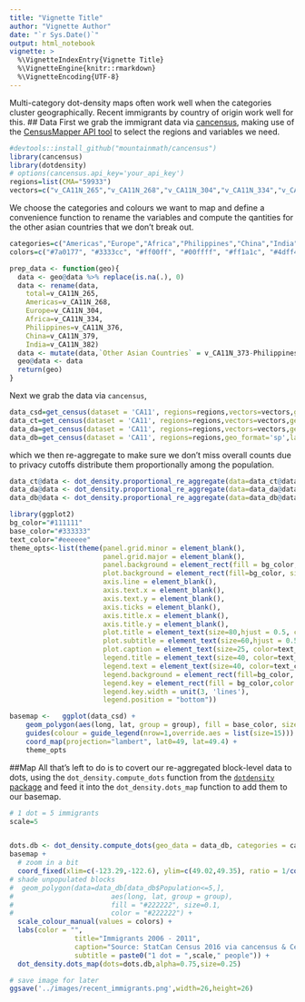 ```yaml
---
title: "Vignette Title"
author: "Vignette Author"
date: "`r Sys.Date()`"
output: html_notebook
vignette: >
  %\VignetteIndexEntry{Vignette Title}
  %\VignetteEngine{knitr::rmarkdown}
  %\VignetteEncoding{UTF-8}
---
```


Multi-category dot-density maps often work well when the categories cluster geographically. Recent immigrants by
country of origin work well for this.
## Data
First we grab the immigrant data via [cancensus](https://github.com/mountainMath/cancensus), making use of the [CensusMapper API tool](https://censusmapper.ca/api/CA11) to select the regions and variables we need.
```r
#devtools::install_github("mountainmath/cancensus")
library(cancensus)
library(dotdensity)
# options(cancensus.api_key='your_api_key')
regions=list(CMA="59933")
vectors=c("v_CA11N_265","v_CA11N_268","v_CA11N_304","v_CA11N_334","v_CA11N_373","v_CA11N_376","v_CA11N_379","v_CA11N_382")
```

We choose the categories and colours we want to map and define a convenience function to rename the variables and compute the qantities for the other asian countries that we don't break out.
```r
categories=c("Americas","Europe","Africa","Philippines","China","India","Other Asian Countries")
colors=c("#7a0177", "#3333cc", "#ff00ff", "#00ffff", "#ff1a1c", "#4dff4a", "#ffff33")

prep_data <- function(geo){
  data <- geo@data %>% replace(is.na(.), 0)
  data <- rename(data,
    total=v_CA11N_265,
    Americas=v_CA11N_268,                                  
    Europe=v_CA11N_304,
    Africa=v_CA11N_334,
    Philippines=v_CA11N_376,
    China=v_CA11N_379,
    India=v_CA11N_382)
  data <- mutate(data,`Other Asian Countries` = v_CA11N_373-Philippines-China-India)
  geo@data <- data
  return(geo)
}
```


Next we grab the data via `cancensus`,
```r
data_csd=get_census(dataset = 'CA11', regions=regions,vectors=vectors,geo_format='sp',labels='short',level='CSD') %>% prep_data
data_ct=get_census(dataset = 'CA11', regions=regions,vectors=vectors,geo_format='sp',labels='short',level='CT') %>% prep_data
data_da=get_census(dataset = 'CA11', regions=regions,vectors=vectors,geo_format='sp',labels='short',level='DA') %>% prep_data
data_db=get_census(dataset = 'CA11', regions=regions,geo_format='sp',labels='short',level='DB')
```

which we then re-aggregate to make sure we don't miss overall counts due to privacy cutoffs distribute them
proportionally among the population.
```r
data_ct@data <- dot_density.proportional_re_aggregate(data=data_ct@data,parent_data=data_csd@data,geo_match=setNames("GeoUID","CSD_UID"),categories=categories,base="Population")
data_da@data <- dot_density.proportional_re_aggregate(data=data_da@data,parent_data=data_ct@data,geo_match=setNames("GeoUID","CT_UID"),categories=categories,base="Population")
data_db@data <- dot_density.proportional_re_aggregate(data=data_db@data,parent_data=data_da@data,geo_match=setNames("GeoUID","DA_UID"),categories=categories,base="Population")
```


```r
library(ggplot2)
bg_color="#111111"
base_color="#333333"
text_color="#eeeeee"
theme_opts<-list(theme(panel.grid.minor = element_blank(),
                       panel.grid.major = element_blank(),
                       panel.background = element_rect(fill = bg_color, colour = NA),
                       plot.background = element_rect(fill=bg_color, size=1,linetype="solid",color=text_color),
                       axis.line = element_blank(),
                       axis.text.x = element_blank(),
                       axis.text.y = element_blank(),
                       axis.ticks = element_blank(),
                       axis.title.x = element_blank(),
                       axis.title.y = element_blank(),
                       plot.title = element_text(size=80,hjust = 0.5, color=text_color),
                       plot.subtitle = element_text(size=60,hjust = 0.5, color=text_color),
                       plot.caption = element_text(size=25, color=text_color),
                       legend.title = element_text(size=40, color=text_color),
                       legend.text = element_text(size=40, color=text_color),
                       legend.background = element_rect(fill=bg_color, size=1,linetype="solid",color=bg_color),
                       legend.key = element_rect(fill = bg_color,color = bg_color),
                       legend.key.width = unit(3, 'lines'),
                       legend.position = "bottom"))

basemap <-   ggplot(data_csd) +
    geom_polygon(aes(long, lat, group = group), fill = base_color, size=0.1, color = 'grey') +
    guides(colour = guide_legend(nrow=1,override.aes = list(size=15))) +
    coord_map(projection="lambert", lat0=49, lat=49.4) +
    theme_opts

```


##Map
All that's left to do is to covert our re-aggregated block-level data to dots, using the `dot_density.compute_dots`
function from the [`dotdensity` package]() and feed it into the `dot_density.dots_map` function to add them to
our basemap.
```r
# 1 dot = 5 immigrants
scale=5


dots.db <- dot_density.compute_dots(geo_data = data_db, categories = categories, scale=scale)
basemap +
  # zoom in a bit
  coord_fixed(xlim=c(-123.29,-122.6), ylim=c(49.02,49.35), ratio = 1/cos(49.2/180*pi)) +
# shade unpopulated blocks
#  geom_polygon(data=data_db[data_db$Population<=5,], 
#                        aes(long, lat, group = group), 
#                        fill = "#222222", size=0.1, 
#                        color = "#222222") +
  scale_colour_manual(values = colors) +
  labs(color = "",
                title="Immigrants 2006 - 2011",
                caption="Source: StatCan Census 2016 via cancensus & CensusMapper.ca",
                subtitle = paste0("1 dot = ",scale," people")) + 
  dot_density.dots_map(dots=dots.db,alpha=0.75,size=0.25)

# save image for later
ggsave('../images/recent_immigrants.png',width=26,height=26)
```

